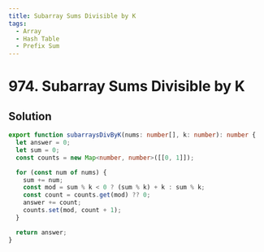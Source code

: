 ```yaml
---
title: Subarray Sums Divisible by K
tags:
  - Array
  - Hash Table
  - Prefix Sum
---
```


# 974. Subarray Sums Divisible by K

<Badges>
  <LevelBadge level="medium" />
  <TopicBadge name="Array" slug="array" />
  <TopicBadge name="Hash Table" slug="hash-table" />
  <TopicBadge name="Prefix Sum" slug="prefix-sum" />
</Badges>

## Solution

```typescript filename="solution.ts" copy
export function subarraysDivByK(nums: number[], k: number): number {
  let answer = 0;
  let sum = 0;
  const counts = new Map<number, number>([[0, 1]]);

  for (const num of nums) {
    sum += num;
    const mod = sum % k < 0 ? (sum % k) + k : sum % k;
    const count = counts.get(mod) ?? 0;
    answer += count;
    counts.set(mod, count + 1);
  }

  return answer;
}
```

<ProblemLink
  codingSite="leetcode"
  href="https://leetcode.com/problems/subarray-sums-divisible-by-k"
  title="Subarray Sums Divisible by K"
/>

